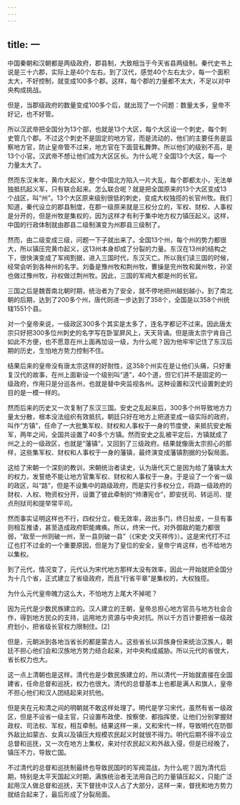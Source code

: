 ```yaml
---
---
---
```

title: 一
---



中国秦朝和汉朝都是两级政府，郡县制，大致相当于今天省县两级制。秦代史书上说是三十六郡，实际上是40个左右。到了汉代，感觉40个左右太少，每一个面积太大，不好控制，就变成100多个郡。这样，每个郡的力量都不太大，不足以对中央构成挑战。

但是，当郡级政府的数量变成100多个后，就出现了一个问题：数量太多，皇帝不好记，也不好管。

所以汉武帝把全国分为13个部，也就是13个大区，每个大区设一个刺史，每个刺史管几个郡。不过这个刺史不是固定的地方官，而是流动的，他们的主要任务是监察地方官，防止皇帝管不过来，地方官在下面营私舞弊。所以他们的级别不高，是13个小官。汉武帝不想让他们成为大区区长。为什么呢？全国13个大区，每一个力量太大了。

然而东汉末年，黄巾大起义，整个中国北方陷入一片大乱，每个郡都太小，无法单独抵抗起义军，只有联合起来。怎么联合呢？就是把全国原来的13个大区变成13个战区，叫“州”。13个大区原来级别很低的刺史，变成大权独揽的长官州牧。我们知道，秦代设立的郡县制度，在郡一级原来就是三权分立的，军权、财权、人事权是分开的，但是州牧是集权的，因为这样才有利于集中地方权力镇压起义。这样，中国的行政体制就由郡县二级制演变为州郡县三级制了。

然而，由二级变成三级，问题一下子就出来了。全国13个州，每个州的势力都很大，所以镇压完黄巾起义，这13州本身却成了分裂的力量。东汉在13州的结构之下，很快演变成了军阀割据，进入三国时代，东汉灭亡。所以我们读三国的时候，经常会听到各种州的名字。刘备是豫州牧和荆州牧，曹操是兖州牧和冀州牧，孙坚也做过豫州牧，孙权做过荆州牧。因此，三国的军阀大都是州的长官。

三国之后是魏晋南北朝时期，统治者为了安全，就不停地把州越划越小，到了南北朝的后期，达到了200多个州，唐代则进一步达到了358个，全国是以358个州统辖1551个县。

对一个皇帝来说，一级政区300多个其实是太多了，连名字都记不过来。因此唐太宗只好把300多位州刺史的名字写在卧室屏风上，天天背诵。但是唐太宗宁肯自己如此不方便，也不愿意在州上面再加设一级，为什么呢？因为他牢牢记住了东汉后期的历史，生怕地方势力控制不住。

结果后来的皇帝没有唐太宗这样的好耐性，这358个州实在是让他们头痛，只好重复汉代的故事，在州上面新设一个级别叫“道”，40个道，但它们并不是固定的一级政府，作用只是分巡各州，也就是替中央监视各州。这种设置和汉代设置刺史的目的是一模一样的。

然而后来的历史又一次复制了东汉三国。安史之乱起来后，300多个州导致地方力量太分散，根本没法组织有效抵抗，朝廷只好在地方上把道变成一级实际的政府，叫作“方镇”，任命了一大批集军权、财权和人事权于一身的节度使，来抵抗安史叛军，两年之间，全国共设置了40多个方镇。然而安史之乱被平定后，方镇就成了州之上的一级政区，也就是“藩镇”，又回到了三级政府。结果就像唐太宗担心的那样，这些集军权、财权和人事权于一身的藩镇，最终演变成藩镇割据的分裂局面。

这给了宋朝一个深刻的教训，宋朝统治者读史，认为唐代灭亡是因为给了藩镇太大的权力，发誓绝不能让地方官集军权、财权和人事权于一身。于是设了一个省一级的政区，叫“路”，但是不设集中的路级政府，而是实行多权分立，将路一级政府的财权、人权、物资权分开，设置了彼此牵制的“帅漕宪仓”，即安抚司、转运司、提点刑狱司和提举常平司。

然而事实证明这样也不行，四权分立，极无效率，政出多门，终日扯皮，一旦有事则相互推诿，甚至造成政府职能瘫痪。所以，终宋一代，对外御敌的能力都很弱，“敌至一州则破一州，至一县则破一县”（《宋史·文天祥传》）。这是宋代打不过辽也打不过金的一个重要原因，但是为了皇位的安全，皇帝宁肯这样，也不给地方以集权。

到了元代，情况变了，元代认为宋代地方那样太没有效率，因此一开始就把全国分为十几个省，正式建立了省级政府，而且“行省平章”是集权的，大权独揽。

为什么元代皇帝魄力这么大，不怕地方上尾大不掉呢？

因为元代是少数民族建立的。汉人建立的王朝，皇帝总担心地方官员与地方社会合作，得到地方民众的支持，运用地方资源与中央对抗。所以千方百计要把省一级政府划小，把省级长官权力限制住。[2]

但是，元朝派到各地当省长的都是蒙古人。这些省长以异族身份来统治汉族人，朝廷不担心他们会和汉族地方势力结合起来，对中央构成威胁。所以元代的省很大，省长权力也大。

这一点上清朝也是这样。清代也是少数民族建立的，所以清代一开始就直接在全国建省，任命总督和巡抚，权力也很大。清代的总督基本上也都是满人和旗人，皇帝不担心他们和汉人团结起来对抗他。

但是夹在元和清之间的明朝就不敢这样处理了。明代是学习宋代，虽然有省一级政区，但是不设省一级主官，只设置布政使、按察使、都指挥使，让他们分别掌握财政权、司法权、军权，相互牵制。结果这样一来，又和宋代一样，导致明代在防御外敌比如蒙古、女真以及镇压大规模农民起义时就很不得力。明代后期不得不设立总督和巡抚，又一次在地方上集权，来对付农民起义和外敌入侵，但是已经晚了，镇压不力，导致亡国。

不过清代的总督和巡抚制最终也导致民国时的军阀混战，为什么呢？因为清代后期，特别是太平天国起义时期，满族统治者无法用自己的力量镇压起义，只能广泛起用汉人做总督和巡抚，天下督抚中汉人占了大部分，这样一来，督抚和地方势力就结合起来了，最后形成了分裂局面。